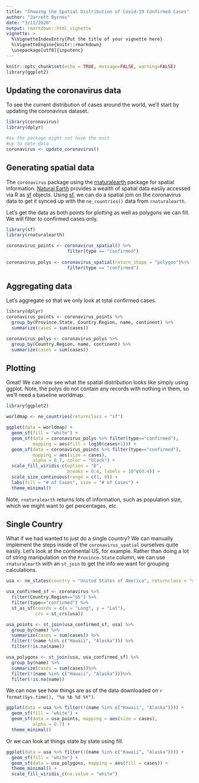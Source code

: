 ```yaml
---
title: "Showing the Spatial Distribution of Covid-19 Confirmed Cases"
author: "Jarrett Byrnes"
date: "3/11/2020"
output: rmarkdown::html_vignette
vignette: >
  %\VignetteIndexEntry{Put the title of your vignette here}
  %\VignetteEngine{knitr::rmarkdown}
  \usepackage[utf8]{inputenc}
---
```



```r
knitr::opts_chunk$set(echo = TRUE, message=FALSE, warning=FALSE)
library(ggplot2)

```

## Updating the coronavirus data

To see the current distribution of cases around the world, we'll start by updating the coronavirus dataset.

```r
library(coronavirus)
library(dplyr)

#as the package might not have the most
#up to date data
coronavirus <- update_coronavirus()
```

## Generating spatial data

The `coronavirus` package using the [rnaturalearth](https://cran.r-project.org/web/packages/rnaturalearth/) package for spatial information. [Natural Earth](https://www.naturalearthdata.com/) provides a wealth of spatial data easily accessed via R as [sf](https://cran.r-project.org/web/packages/sf/) objects. Using [sf](https://cran.r-project.org/web/packages/sf/), we can do a spatial join on the coronavirus data to get it synced up with the `ne_countries()` data from `rnaturalearth`.

Let's get the data as both points for plotting as well as polygons we can fill. We will filter to confirmed cases only.

```r
library(sf)
library(rnaturalearth)

coronavirus_points <- coronavirus_spatial() %>%
                       filter(type == "confirmed")
                       
coronavirus_polys <- coronavirus_spatial(return_shape = "polygon")%>%
                       filter(type == "confirmed")
```

## Aggregating data

Let's aggregate so that we only look at total confirmed cases.

```r
library(dplyr)
coronavirus_points <- coronavirus_points %>%
  group_by(Province.State, Country.Region, name, continent) %>%
  summarize(cases = sum(cases))

coronavirus_polys <- coronavirus_polys %>%
  group_by(Country.Region, name, continent) %>%
  summarize(cases = sum(cases))
```

## Plotting

Great! We can now see what the spatial distribution looks like simply using ggplot. Note, the polys do not contain any records with nothing in them, so we'll need a baseline worldmap.

```r
library(ggplot2)

worldmap <- ne_countries(returnclass = "sf")

ggplot(data = worldmap) +
  geom_sf(fill = "white") +
  geom_sf(data = coronavirus_polys %>% filter(type=="confirmed"),
          mapping = aes(fill = log10(cases+1))) +
  geom_sf(data = coronavirus_points %>% filter(type=="confirmed"),
          mapping = aes(size = cases),
          alpha = 0.7, color = "black") +
  scale_fill_viridis_c(option = "D",
                       breaks = 0:4, labels = 10^c(0:4)) +
  scale_size_continuous(range = c(1, 8)) +
  labs(fill = "# of Cases", size = "# of Cases") +
  theme_minimal()
```

Note, `rnaturalearth` returns lots of information, such as population size, which we might want to get percentages, etc.

## Single Country
What if we had wanted to just do a single country? We can manually implement the steps inside of the `coronavirus_spatial` ourselves quite easily. Let's look at the continental US, for example. Rather than doing a lot of string manipulation on the `Province.State` column, we can use `rnaturalearth` with an `st_join` to get the info we want for grouping calculations.

```r
usa <- ne_states(country = "United States of America", returnclass = "sf")

usa_confirmed_sf <- coronavirus %>%
  filter(Country.Region=="US") %>%
  filter(type=="confirmed") %>%
  st_as_sf(coords = c(x = "Long", y = "Lat"),
           crs = st_crs(usa)) 

usa_points <- st_join(usa_confirmed_sf, usa) %>%
  group_by(name) %>%
  summarize(cases = sum(cases)) %>%
  filter(!(name %in% c("Hawaii", "Alaska"))) %>%
  filter(!is.na(name))

usa_polygons <- st_join(usa, usa_confirmed_sf) %>%
  group_by(name) %>%
  summarize(cases = sum(cases))%>%
  filter(!(name %in% c("Hawaii", "Alaska")))%>%
  filter(!is.na(name))
```

We can now see how things are as of the data downloaded on `r format(Sys.time(), "%a %b %d %Y")`.

```r
ggplot(data = usa %>% filter(!(name %in% c("Hawaii", "Alaska")))) +
  geom_sf(fill = "white") +
  geom_sf(data = usa_points, mapping = aes(size = cases),
          alpha = 0.7) +
  theme_minimal()
```

Or we can look at things state by state using fill.

```r
ggplot(data = usa %>% filter(!(name %in% c("Hawaii", "Alaska")))) +
  geom_sf(fill = "white") +
  geom_sf(data = usa_polygons, mapping = aes(fill = cases)) +
  theme_minimal() +
  scale_fill_viridis_c(na.value = "white")
```


